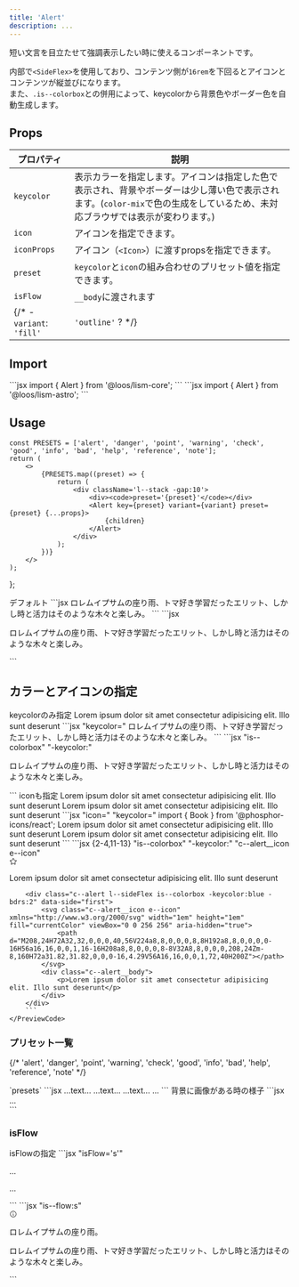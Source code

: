 ```yaml
---
title: 'Alert'
description: ...
---
```


短い文言を目立たせて強調表示したい時に使えるコンポーネントです。


内部で`<SideFlex>`を使用しており、コンテンツ側が`16rem`を下回るとアイコンとコンテンツが縦並びになります。  
また、`.is--colorbox`との併用によって、keycolorから背景色やボーダー色を自動生成します。


## Props

| プロパティ | 説明 |
|---|---|
|`keycolor`| 表示カラーを指定します。アイコンは指定した色で表示され、背景やボーダーは少し薄い色で表示されます。(`color-mix`で色の生成をしているため、未対応ブラウザでは表示が変わります。)|
|`icon`| アイコンを指定できます。|
| `iconProps` | アイコン（`<Icon>`）に渡すpropsを指定できます。|
|`preset`|`keycolor`と`icon`の組み合わせのプリセット値を指定できます。|
|`isFlow`|`__body`に渡されます|
{/* - `variant`: `'fill'` | `'outline'` ? */}



## Import

<Preview>
	<PreviewCode slot='tab' label='React'>
```jsx
import { Alert } from '@loos/lism-core';
```
	</PreviewCode>
	<PreviewCode slot='tab' label='Astro'>
```jsx
import { Alert } from '@loos/lism-astro';
```
	</PreviewCode>
</Preview>


## Usage

	const PRESETS = ['alert', 'danger', 'point', 'warning', 'check', 'good', 'info', 'bad', 'help', 'reference', 'note'];
	return (
		<> 
			{PRESETS.map((preset) => {
				return (
					<div className='l--stack -gap:10'>
						<div><code>preset='{preset}'</code></div>
						<Alert key={preset} variant={variant} preset={preset} {...props}>
							{children}
						</Alert>
					</div>
				);
			})}
		</>
	);
};

<Preview>
	<PreviewTitle>
		デフォルト
	</PreviewTitle>
	<PreviewArea p={20}>
		<Alert>
			<DammyText lang='ja' />
		</Alert>
	</PreviewArea>
	<PreviewCode slot='tab' label='React, Astro'>
		```jsx
		<Alert>ロレムイプサムの座り雨、トマ好き学習だったエリット、しかし時と活力はそのような木々と楽しみ。</Alert>
		```
	</PreviewCode>
	<PreviewCode slot='tab' label='HTML'>
		```jsx
		<div class="c--alert l--sideFlex is--colorbox -bdrs:2" data-side="first">
			<div class="c--alert__body">
				<p>ロレムイプサムの座り雨、トマ好き学習だったエリット、しかし時と活力はそのような木々と楽しみ。</p>
			</div>
		</div>
		```
	</PreviewCode>
</Preview>



## カラーとアイコンの指定

<Preview>
	<PreviewTitle>
		keycolorのみ指定
	</PreviewTitle>
	<PreviewArea p={20}>
		<Alert keycolor='blue'>
			Lorem ipsum dolor sit amet consectetur adipisicing elit. Illo sunt deserunt
		</Alert>
	</PreviewArea>
	<PreviewCode slot='tab' label='React, Astro'>
		```jsx "keycolor="
		<Alert keycolor='blue'>
			ロレムイプサムの座り雨、トマ好き学習だったエリット、しかし時と活力はそのような木々と楽しみ。
		</Alert>
		```
	</PreviewCode>
	<PreviewCode slot='tab' label='HTML'>
		```jsx "is--colorbox" "-keycolor:"
		<div class="c--alert l--sideFlex is--colorbox -keycolor:blue -bdrs:2" data-side="first">
			<div class="c--alert__body">
				<p>ロレムイプサムの座り雨、トマ好き学習だったエリット、しかし時と活力はそのような木々と楽しみ。</p>
			</div>
		</div>
		```
	</PreviewCode>
</Preview>

<Preview>
	<PreviewTitle>
		iconも指定
	</PreviewTitle>
	<PreviewArea p={20}>
		<Alert icon='star' keycolor='pink' >
			Lorem ipsum dolor sit amet consectetur adipisicing elit. Illo sunt deserunt
		</Alert>
		<Alert icon={Book} keycolor='blue'>
			Lorem ipsum dolor sit amet consectetur adipisicing elit. Illo sunt deserunt
		</Alert>
	</PreviewArea>
<PreviewCode slot='tab' label='React, Astro'>
```jsx "icon=" "keycolor="
import { Book } from '@phosphor-icons/react';

<Alert icon='star' keycolor='pink' >
	Lorem ipsum dolor sit amet consectetur adipisicing elit. Illo sunt deserunt
</Alert>
<Alert icon={Book} keycolor='blue'>
	Lorem ipsum dolor sit amet consectetur adipisicing elit. Illo sunt deserunt
</Alert>
```
</PreviewCode>
	<PreviewCode slot='tab' label='HTML'>
		```jsx {2-4,11-13} "is--colorbox" "-keycolor:" "c--alert__icon e--icon"
		<div class="c--alert l--sideFlex is--colorbox -keycolor:pink -bdrs:2" data-side="first">
			<svg class="c--alert__icon e--icon" xmlns="http://www.w3.org/2000/svg" viewBox="0 0 256 256" width="1em" height="1em" fill="currentColor" focusable="false" aria-hidden="true">
				<path d="M239.2,97.29a16,16,0,0,0-13.81-11L166,81.17,142.72,25.81h0a15.95,15.95,0,0,0-29.44,0L90.07,81.17,30.61,86.32a16,16,0,0,0-9.11,28.06L66.61,153.8,53.09,212.34a16,16,0,0,0,23.84,17.34l51-31,51.11,31a16,16,0,0,0,23.84-17.34l-13.51-58.6,45.1-39.36A16,16,0,0,0,239.2,97.29Zm-15.22,5-45.1,39.36a16,16,0,0,0-5.08,15.71L187.35,216v0l-51.07-31a15.9,15.9,0,0,0-16.54,0l-51,31h0L82.2,157.4a16,16,0,0,0-5.08-15.71L32,102.35a.37.37,0,0,1,0-.09l59.44-5.14a16,16,0,0,0,13.35-9.75L128,32.08l23.2,55.29a16,16,0,0,0,13.35,9.75L224,102.26S224,102.32,224,102.33Z"></path>
			</svg>
			<div class="c--alert__body">
				<p>Lorem ipsum dolor sit amet consectetur adipisicing elit. Illo sunt deserunt</p>
			</div>
		</div>

		<div class="c--alert l--sideFlex is--colorbox -keycolor:blue -bdrs:2" data-side="first">
			<svg class="c--alert__icon e--icon" xmlns="http://www.w3.org/2000/svg" width="1em" height="1em" fill="currentColor" viewBox="0 0 256 256" aria-hidden="true">
				<path d="M208,24H72A32,32,0,0,0,40,56V224a8,8,0,0,0,8,8H192a8,8,0,0,0,0-16H56a16,16,0,0,1,16-16H208a8,8,0,0,0,8-8V32A8,8,0,0,0,208,24Zm-8,160H72a31.82,31.82,0,0,0-16,4.29V56A16,16,0,0,1,72,40H200Z"></path>
			</svg>
			<div class="c--alert__body">
				<p>Lorem ipsum dolor sit amet consectetur adipisicing elit. Illo sunt deserunt</p>
			</div>
		</div>
		```
	</PreviewCode>
</Preview>


### プリセット一覧

{/* 'alert', 'danger', 'point', 'warning', 'check', 'good', 'info', 'bad', 'help', 'reference', 'note' */}

<Preview>
	<PreviewTitle>
		`presets`
	</PreviewTitle>
	<PreviewArea p={20} resize>
		<AlertDemos><DammyText lang='ja' length='codes' /></AlertDemos>
	</PreviewArea>
	<PreviewCode>
		```jsx
		<Alert preset='alert'>
			...text...
		</Alert>
		<Alert preset='point'>
			...text...
		</Alert>
		<Alert preset='warning'>
			...text...
		</Alert>
		...
		```
	</PreviewCode>
</Preview>



<Preview>
	<PreviewTitle>背景に画像がある時の様子</PreviewTitle>
	<PreviewArea alignfull p={20}>
		<Box>
			<MediaLayer src='/img.jpg' z='-1'/>
			<FilterLayer blur='8px' bgc='rgba(0,0,0,0.6)' z='-1'/>
			<Box c='white' p={20} isFlow='s'>
				<AlertDemos><DammyText length='codes' /></AlertDemos>
			</Box>
		</Box>
	</PreviewArea>
	<PreviewCode>
		```jsx
		<Section
			c='white'
			py={40}
			media={{ src: '/img.jpg', alt: '', width: 960, height: 640 }}
			filter={{ blur: '8px', bgc: 'rgba(0,0,0,0.6)' }}
		>
			<SectionBody>
				...
			</SectionBody>
		</Section>
		```
	</PreviewCode>
</Preview>




### isFlow

<Preview>
	<PreviewTitle>
		isFlowの指定
	</PreviewTitle>
	<PreviewArea p={20}>
		<Alert preset='info' isFlow='s'>
			<DammyText lang='ja' length='xs'/>
			<DammyText lang='ja' />
		</Alert>
	</PreviewArea>
	<PreviewCode slot='tab' label='React, Astro'>
		```jsx "isFlow='s'"
		<Alert preset='info' isFlow='s'>
			<p>...</p>
			<p>...</p>
		</Alert>
		```
	</PreviewCode>
	<PreviewCode slot='tab' label='HTML'>
		```jsx "is--flow:s"
		<div class="c--alert l--sideFlex is--colorbox -keycolor:blue -bdrs:2" data-side="first">
			<svg xmlns="http://www.w3.org/2000/svg" viewBox="0 0 256 256" width="1em" height="1em" fill="currentColor" focusable="false" class="c--alert__icon e--icon" aria-label="Info:" role="img"><path d="M128,24A104,104,0,1,0,232,128,104.11,104.11,0,0,0,128,24Zm0,192a88,88,0,1,1,88-88A88.1,88.1,0,0,1,128,216Zm16-40a8,8,0,0,1-8,8,16,16,0,0,1-16-16V128a8,8,0,0,1,0-16,16,16,0,0,1,16,16v40A8,8,0,0,1,144,176ZM112,84a12,12,0,1,1,12,12A12,12,0,0,1,112,84Z"></path></svg>
			<div class="c--alert__body is--flow:s">
				<p>ロレムイプサムの座り雨。</p>
				<p>ロレムイプサムの座り雨、トマ好き学習だったエリット、しかし時と活力はそのような木々と楽しみ。</p>
			</div>
		</div>
		```
	</PreviewCode>
</Preview>

